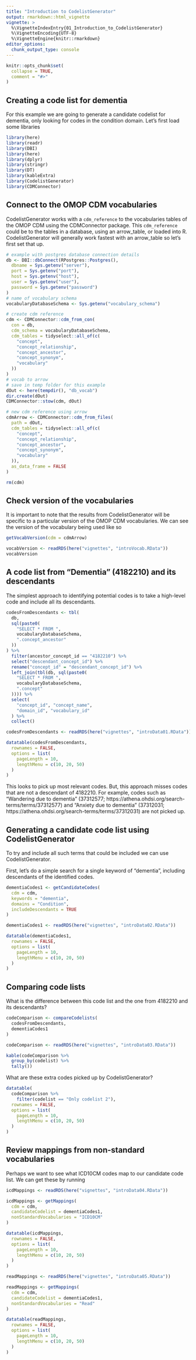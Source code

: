 ```yaml
---
title: "Introduction to CodelistGenerator"
output: rmarkdown::html_vignette
vignette: >
  %\VignetteIndexEntry{01_Introduction_to_CodelistGenerator}
  %\VignetteEncoding{UTF-8}
  %\VignetteEngine{knitr::rmarkdown}
editor_options: 
  chunk_output_type: console
---
```


```r
knitr::opts_chunk$set(
  collapse = TRUE,
  comment = "#>"
)
```

## Creating a code list for dementia
For this example we are going to generate a candidate codelist for dementia, only looking for codes in the condition domain. Let's first load some libraries

```r
library(here)
library(readr)
library(DBI)
library(here)
library(dplyr)
library(stringr)
library(DT)
library(kableExtra)
library(CodelistGenerator)
library(CDMConnector)
```

## Connect to the OMOP CDM vocabularies
CodelistGenerator works with a `cdm_reference` to the vocabularies tables of the OMOP CDM using the CDMConnector package. This `cdm_reference` could be to the tables in a database, using an arrow_table, or loaded into R. CodelistGenerator will generally work fastest with an arrow_table so let's first set that up.

```r
# example with postgres database connection details
db <- DBI::dbConnect(RPostgres::Postgres(),
  dbname = Sys.getenv("server"),
  port = Sys.getenv("port"),
  host = Sys.getenv("host"),
  user = Sys.getenv("user"),
  password = Sys.getenv("password")
)
# name of vocabulary schema
vocabularyDatabaseSchema <- Sys.getenv("vocabulary_schema")

# create cdm reference
cdm <- CDMConnector::cdm_from_con(
  con = db,
  cdm_schema = vocabularyDatabaseSchema,
  cdm_tables = tidyselect::all_of(c(
    "concept",
    "concept_relationship",
    "concept_ancestor",
    "concept_synonym",
    "vocabulary"
  ))
)
# vocab to arrow
# save in temp folder for this example
dOut <- here(tempdir(), "db_vocab")
dir.create(dOut)
CDMConnector::stow(cdm, dOut)

# new cdm reference using arrow
cdmArrow <- CDMConnector::cdm_from_files(
  path = dOut,
  cdm_tables = tidyselect::all_of(c(
    "concept",
    "concept_relationship",
    "concept_ancestor",
    "concept_synonym",
    "vocabulary"
  )),
  as_data_frame = FALSE
)

rm(cdm)
```


## Check version of the vocabularies
It is important to note that the results from CodelistGenerator will be specific to a particular version of the OMOP CDM vocabularies. We can see the version of the vocabulary being used like so
```r
getVocabVersion(cdm = cdmArrow)
```

```r
vocabVersion <- readRDS(here("vignettes", "introVocab.RData"))
vocabVersion
```

## A code list from "Dementia" (4182210) and its descendants
The simplest approach to identifying potential codes is to take a high-level code and include all its descendants. 


```r
codesFromDescendants <- tbl(
  db,
  sql(paste0(
    "SELECT * FROM ",
    vocabularyDatabaseSchema,
    ".concept_ancestor"
  ))
) %>%
  filter(ancestor_concept_id == "4182210") %>%
  select("descendant_concept_id") %>%
  rename("concept_id" = "descendant_concept_id") %>%
  left_join(tbl(db, sql(paste0(
    "SELECT * FROM ",
    vocabularyDatabaseSchema,
    ".concept"
  )))) %>%
  select(
    "concept_id", "concept_name",
    "domain_id", "vocabulary_id"
  ) %>%
  collect()
```

```r
codesFromDescendants <- readRDS(here("vignettes", "introData01.RData"))
```

```r
datatable(codesFromDescendants,
  rownames = FALSE,
  options = list(
    pageLength = 10,
    lengthMenu = c(10, 20, 50)
  )
)
```

This looks to pick up most relevant codes. But, this approach misses codes that are not a descendant of 4182210. For example, codes such as "Wandering due to dementia" (37312577; https://athena.ohdsi.org/search-terms/terms/37312577) and "Anxiety due to dementia" (37312031; https://athena.ohdsi.org/search-terms/terms/37312031) are not picked up.

## Generating a candidate code list using CodelistGenerator
To try and include all such terms that could be included we can use CodelistGenerator.

First, let's do a simple search for a single keyword of "dementia", including descendants of the identified codes.
```r
dementiaCodes1 <- getCandidateCodes(
  cdm = cdm,
  keywords = "dementia",
  domains = "Condition",
  includeDescendants = TRUE
)
```

```r
dementiaCodes1 <- readRDS(here("vignettes", "introData02.RData"))
```

```r
datatable(dementiaCodes1,
  rownames = FALSE,
  options = list(
    pageLength = 10,
    lengthMenu = c(10, 20, 50)
  )
)
```


## Comparing code lists
What is the difference between this code list and the one from 4182210 and its descendants?
```r
codeComparison <- compareCodelists(
  codesFromDescendants,
  dementiaCodes1
)
```

```r
codeComparison <- readRDS(here("vignettes", "introData03.RData"))
```

```r
kable(codeComparison %>%
  group_by(codelist) %>%
  tally())
```

What are these extra codes picked up by CodelistGenerator?
```r
datatable(
  codeComparison %>%
    filter(codelist == "Only codelist 2"),
  rownames = FALSE,
  options = list(
    pageLength = 10,
    lengthMenu = c(10, 20, 50)
  )
)
```

## Review mappings from non-standard vocabularies
Perhaps we want to see what ICD10CM codes map to our candidate code list. We can get these by running

```r
icdMappings <- readRDS(here("vignettes", "introData04.RData"))
```

```r
icdMappings <- getMappings(
  cdm = cdm,
  candidateCodelist = dementiaCodes1,
  nonStandardVocabularies = "ICD10CM"
)
```

```r
datatable(icdMappings,
  rownames = FALSE,
  options = list(
    pageLength = 10,
    lengthMenu = c(10, 20, 50)
  )
)
```


```r
readMappings <- readRDS(here("vignettes", "introData05.RData"))
```

```r
readMappings <- getMappings(
  cdm = cdm,
  candidateCodelist = dementiaCodes1,
  nonStandardVocabularies = "Read"
)
```

```r
datatable(readMappings,
  rownames = FALSE,
  options = list(
    pageLength = 10,
    lengthMenu = c(10, 20, 50)
  )
)
```
